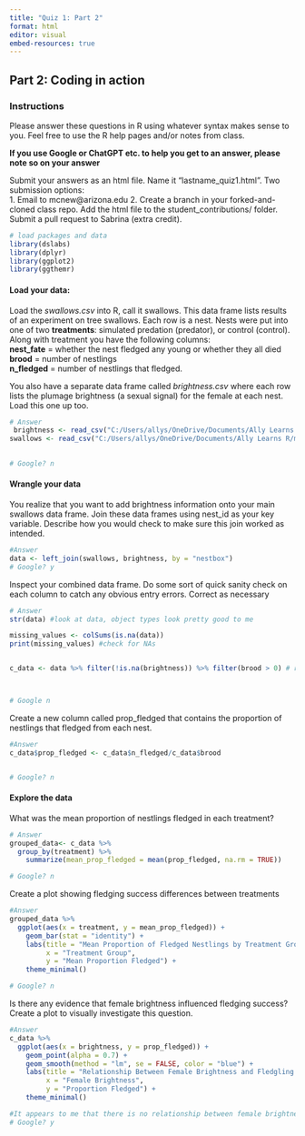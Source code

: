 ```yaml
---
title: "Quiz 1: Part 2"
format: html
editor: visual
embed-resources: true
---
```


## Part 2: Coding in action

### Instructions

Please answer these questions in R using whatever syntax makes sense to you. Feel free to use the R help pages and/or notes from class.

**If you use Google or ChatGPT etc. to help you get to an answer, please note so on your answer**

Submit your answers as an html file. Name it "lastname_quiz1.html". Two submission options:\
1. Email to mcnew\@arizona.edu 2. Create a branch in your forked-and-cloned class repo. Add the html file to the student_contributions/ folder. Submit a pull request to Sabrina (extra credit).

```r
# load packages and data 
library(dslabs)
library(dplyr)
library(ggplot2)
library(ggthemr)
```

#### Load your data:

Load the *swallows.csv* into R, call it swallows. This data frame lists results of an experiment on tree swallows. Each row is a nest. Nests were put into one of two **treatments**: simulated predation (predator), or control (control). Along with treatment you have the following columns:\
**nest_fate** = whether the nest fledged any young or whether they all died\
**brood** = number of nestlings\
**n_fledged** = number of nestlings that fledged.

You also have a separate data frame called *brightness.csv* where each row lists the plumage brightness (a sexual signal) for the female at each nest. Load this one up too.

```r
# Answer 
 brightness <- read_csv("C:/Users/allys/OneDrive/Documents/Ally Learns R/myrepo/ECOL_596W_2024/ECOL_596W_2024/quiz/brightness.csv")
swallows <- read_csv("C:/Users/allys/OneDrive/Documents/Ally Learns R/myrepo/ECOL_596W_2024/ECOL_596W_2024/quiz/swallows.csv")

 
# Google? n
```

#### Wrangle your data

You realize that you want to add brightness information onto your main swallows data frame. Join these data frames using nest_id as your key variable. Describe how you would check to make sure this join worked as intended.

```r
#Answer
data <- left_join(swallows, brightness, by = "nestbox")
# Google? y
```

Inspect your combined data frame. Do some sort of quick sanity check on each column to catch any obvious entry errors. Correct as necessary

```r
# Answer
str(data) #look at data, object types look pretty good to me

missing_values <- colSums(is.na(data))
print(missing_values) #check for NAs 


c_data <- data %>% filter(!is.na(brightness)) %>% filter(brood > 0) # remove those NAs & nests with no babies



# Google n
```

Create a new column called prop_fledged that contains the proportion of nestlings that fledged from each nest.

```r
#Answer
c_data$prop_fledged <- c_data$n_fledged/c_data$brood 


# Google? n
```

#### Explore the data

What was the mean proportion of nestlings fledged in each treatment?

```r
# Answer 
grouped_data<- c_data %>%
  group_by(treatment) %>%
    summarize(mean_prop_fledged = mean(prop_fledged, na.rm = TRUE))

# Google? n
```

Create a plot showing fledging success differences between treatments

```r
#Answer
grouped_data %>%
  ggplot(aes(x = treatment, y = mean_prop_fledged)) +
    geom_bar(stat = "identity") +
    labs(title = "Mean Proportion of Fledged Nestlings by Treatment Group",
         x = "Treatment Group",
         y = "Mean Proportion Fledged") +
    theme_minimal()

# Google? n
```

Is there any evidence that female brightness influenced fledging success? Create a plot to visually investigate this question.

```r
#Answer
c_data %>%
  ggplot(aes(x = brightness, y = prop_fledged)) +
    geom_point(alpha = 0.7) + 
    geom_smooth(method = "lm", se = FALSE, color = "blue") + 
    labs(title = "Relationship Between Female Brightness and Fledgling Success",
         x = "Female Brightness",
         y = "Proportion Fledged") +
    theme_minimal()

#It appears to me that there is no relationship between female brightness and fledging sucess. 
# Google? y
```
